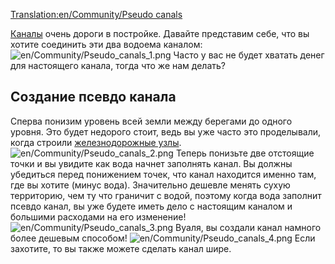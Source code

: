 [[Translation:en/Community/Pseudo canals]]

[[en/Manual/Water Transport Tiles|Каналы]] очень дороги в постройке. Давайте представим себе, что вы хотите соединить эти два водоема каналом:
[[File:en/Community/Pseudo canals 1.png|center]]
Часто у вас не будет хватать денег для настоящего канала, тогда что же нам делать?

==Создание псевдо канала==
Сперва понизим уровень всей земли между берегами до одного уровня. Это будет недорого стоит, ведь вы уже часто это проделывали, когда строили [[en/Community/Junctionary/Links|железнодорожные узлы]].
[[File:en/Community/Pseudo canals 2.png|center]]
Теперь понизьте две отстоящие точки и вы увидите как вода начнет заполнять канал. Вы должны убедиться перед понижением точек, что канал находится именно там, где вы хотите (минус вода). Значительно дешевле менять сухую территорию, чем ту что граничит с водой, поэтому когда вода заполнит псевдо канал, вы уже будете иметь дело с настоящим каналом и большими расходами на его изменение!
[[File:en/Community/Pseudo canals 3.png|center]]
Вуаля, вы создали канал намного более дешевым способом!
[[File:en/Community/Pseudo canals 4.png|center]]
Если захотите, то вы также можете сделать канал шире. <!--Another advantage of pseudo canals is that you can build bridges over a pseudo canal, but you cannot over a real canal. NOT TRUE IN v0.6.0.-->